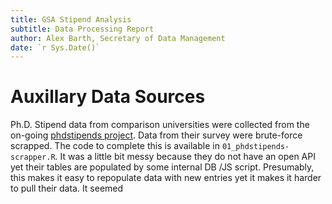 ```yaml
---
title: GSA Stipend Analysis
subtitle: Data Processing Report
author: Alex Barth, Secretary of Data Management
date: `r Sys.Date()`
---
```



# Auxillary Data Sources

Ph.D. Stipend data from comparison universities were collected from the on-going [phdstipends project](https://www.phdstipends.com/). Data from their survey were brute-force scrapped. The code to complete this is available in `01_phdstipends-scrapper.R`. It was a little bit messy because they do not have an open API yet their tables are populated by some internal DB /JS script. Presumably, this makes it easy to repopulate data with new entries yet it makes it harder to pull their data. It seemed